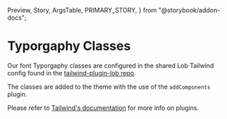   Preview,
  Story,
  ArgsTable,
  PRIMARY_STORY,
} from "@storybook/addon-docs";

# Typorgaphy Classes

Our font Typorgaphy classes are configured in the shared Lob Tailwind config found in the [tailwind-plugin-lob repo](https://github.com/lob/tailwind-plugin-lob).

The classes are added to the theme with the use of the `addComponents` plugin.

Please refer to [Tailwind's documentation](https://tailwindcss.com/docs/plugins) for more info on plugins.
